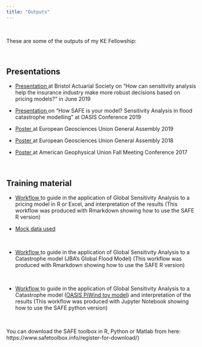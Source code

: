 ```yaml
---
title: "Outputs"
---
```


<br> 

These are some of the outputs of my KE Fellowship:

<br> 

## Presentations

 - <a href="VNoacco_GSA_pricing.pdf#" class="download" title="GSA_pricing"> Presentation </a> at Bristol Actuarial Society on "How can sensitivity analysis help the insurance industry make more robust decisions based on pricing models?" in June 2019
 
 - <a href="GSA_SAFE_presentation_OASIS_VNoacco.pdf#" class="download" title="GSA_JBA_flood"> Presentation </a> on "How SAFE is your model? Sensitivity Analysis in flood catastrophe modelling" at OASIS Conference 2019

  - <a href="Poster_VNoacco_EGU_2019.pdf#" class="download" title="Download EGU poster as PDF"> Poster </a> at European Geosciences  Union General Assembly 2019
  
 - <a href="Poster_VNoacco_EGU_2018.pdf#" class="download" title="Download EGU poster as PDF"> Poster </a>	 at European Geosciences Union General Assembly 2018
  
 - <a href="Poster_AGU2017_VNOACCO_07_12_2017_final.pdf#" class="download" title="Download AGU poster as PDF"> Poster </a>	at American Geophysical Union Fall Meeting Conference 2017
 
<br> 

## Training material

 - <a href="workflow_GSA_actuarial_example.html#" class="download" title="Download pdf Rmarkdown"> Workflow </a> to guide in the application of Global Sensitivity Analysis to a pricing model in R or Excel, and interpretation of the results (This workflow was produced with Rmarkdown showing how to use the SAFE R version)
 
 - <a href="Results_anonym_500samples.csv#" class="download" title="Download excel data"> Mock data used
 
 <br>

 - <a href="workflow_GSA_CAT_Model_JBA.html#" class="download" title="Download html GSA JBA"> Workflow </a> to guide in the application of Global Sensitivity Analysis to a Catastrophe model (JBA's Global Flood Model) (This workflow was produced with Rmarkdown showing how to use the SAFE R version)
 
<br>

  - <a href="GSA_SAFE_OASIS_PiWind.html#" class="download" title="Download html GSA PiWind"> Workflow </a> to guide in the application of Global Sensitivity Analysis to a Catastrophe model ([OASIS PiWind toy model](https://github.com/OasisLMF/OasisPiWind)) and interpretation of the results (This workflow was produced with Jupyter Notebook showing how to use the SAFE python version)

<br>

You can download the SAFE toolbox in R, Python or Matlab from here: https://www.safetoolbox.info/register-for-download/)

[comment]: <> (## Research papers)


   
[comment]: <> (## Practitioners papers)
  


[comment]: <> (## Reports)




